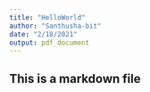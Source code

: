 ---
title: "HelloWorld"
author: "Santhusha-bit"
date: "2/18/2021"
output: pdf_document
---

## This is a markdown file

